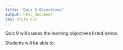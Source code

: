 ```yaml
---
title: "Quiz 9 Objectives"
output: html_document
css: style.css
---
```


Quiz 9 will assess the learning objectives listed below.

Students will be able to:
